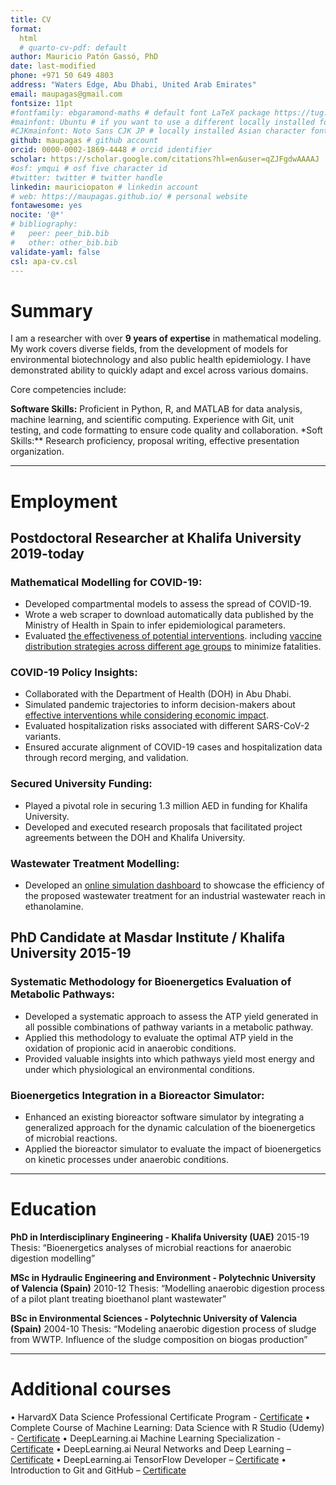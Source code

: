 ```yaml
---
title: CV
format:
  html
  # quarto-cv-pdf: default
author: Mauricio Patón Gassó, PhD
date: last-modified
phone: +971 50 649 4803
address: "Waters Edge, Abu Dhabi, United Arab Emirates"
email: maupagas@gmail.com
fontsize: 11pt
#fontfamily: ebgaramond-maths # default font LaTeX package https://tug.org/FontCatalogue/about.html
#mainfont: Ubuntu # if you want to use a different locally installed font
#CJKmainfont: Noto Sans CJK JP # locally installed Asian character font, must use with xelatex
github: maupagas # github account
orcid: 0000-0002-1869-4448 # orcid identifier
scholar: https://scholar.google.com/citations?hl=en&user=qZJFgdwAAAAJ
#osf: ymqui # osf five character id
#twitter: twitter # twitter handle
linkedin: mauriciopaton # linkedin account
# web: https://maupagas.github.io/ # personal website
fontawesome: yes
nocite: '@*'
# bibliography: 
#   peer: peer_bib.bib
#   other: other_bib.bib
validate-yaml: false
csl: apa-cv.csl
---
```


# Summary

I am a researcher with over **9 years of expertise** in mathematical modeling. My work covers diverse fields, from the development of models for environmental biotechnology and also public health epidemiology. I have demonstrated ability to quickly adapt and excel across various domains.

Core competencies include:

**Software Skills:** Proficient in Python, R, and MATLAB for data analysis, machine learning, and scientific computing. Experience with Git, unit testing, and code formatting to ensure code quality and collaboration. \newline *\*Soft Skills:\*\* Research proficiency, proposal writing, effective presentation organization.

------------------------------------------------------------------------

# Employment

## **Postdoctoral Researcher at Khalifa University** \hfill 2019-today

### Mathematical Modelling for COVID-19:

-   Developed compartmental models to assess the spread of COVID-19.
-   Wrote a web scraper to download automatically data published by the Ministry of Health in Spain to infer epidemiological parameters.
-   Evaluated [the effectiveness of potential interventions](https://envbioprom.shinyapps.io/COVID19_Model_KU/). including [vaccine distribution strategies across different age groups](https://doi.org/10.1016/j.idm.2023.07.012) to minimize fatalities.

### COVID-19 Policy Insights:

-   Collaborated with the Department of Health (DOH) in Abu Dhabi.
-   Simulated pandemic trajectories to inform decision-makers about [effective interventions while considering economic impact](https://doi.org/10.1016/j.idm.2022.08.003).
-   Evaluated hospitalization risks associated with different SARS-CoV-2 variants.
-   Ensured accurate alignment of COVID-19 cases and hospitalization data through record merging, and validation.

### Secured University Funding:

-   Played a pivotal role in securing 1.3 million AED in funding for Khalifa University.
-   Developed and executed research proposals that facilitated project agreements between the DOH and Khalifa University.

### Wastewater Treatment Modelling:

-   Developed an [online simulation dashboard](https://envbioprom.shinyapps.io/bioreactor-dashboard/) to showcase the efficiency of the proposed wastewater treatment for an industrial wastewater reach in ethanolamine.

## **PhD Candidate at Masdar Institute / Khalifa University** \hfill 2015-19

### Systematic Methodology for Bioenergetics Evaluation of Metabolic Pathways:

-   Developed a systematic approach to assess the ATP yield generated in all possible combinations of pathway variants in a metabolic pathway.
-   Applied this methodology to evaluate the optimal ATP yield in the oxidation of propionic acid in anaerobic conditions.
-   Provided valuable insights into which pathways yield most energy and under which physiological an environmental conditions.

### Bioenergetics Integration in a Bioreactor Simulator:

-   Enhanced an existing bioreactor software simulator by integrating a generalized approach for the dynamic calculation of the bioenergetics of microbial reactions.  
-   Applied the bioreactor simulator to evaluate the impact of bioenergetics on kinetic processes under anaerobic conditions.

------------------------------------------------------------------------

# Education

**PhD in Interdisciplinary Engineering - Khalifa University (UAE)** \hfill 2015-19 \newline Thesis: “Bioenergetics analyses of microbial reactions for anaerobic digestion modelling”

**MSc in Hydraulic Engineering and Environment - Polytechnic University of Valencia (Spain)** \hfill 2010-12 \newline Thesis: “Modelling anaerobic digestion process of a pilot plant treating bioethanol plant wastewater”

**BSc in Environmental Sciences - Polytechnic University of Valencia (Spain)** \hfill 2004-10 \newline Thesis: “Modeling anaerobic digestion process of sludge from WWTP. Influence of the sludge composition on biogas production”

------------------------------------------------------------------------

# Additional courses

• HarvardX Data Science Professional Certificate Program - [Certificate](https://credentials.edx.org/credentials/d1e970d9bb5c428ebfc4826df5410c1c/) \newline • Complete Course of Machine Learning: Data Science with R Studio (Udemy) - [Certificate](https://udemy-certificate.s3.amazonaws.com/pdf/UC-a0b88b8f-a4a3-449b-ab3d-78bd66b1ce56.pdf) \newline • DeepLearning.ai Machine Learning Specialization - [Certificate](https://coursera.org/verify/specialization/4W9PK2FVM9WE) \newline • DeepLearning.ai Neural Networks and Deep Learning – [Certificate](https://www.coursera.org/account/accomplishments/verify/NA95VMDG7ZWX) \newline • DeepLearning.ai TensorFlow Developer – [Certificate](https://www.coursera.org/account/accomplishments/specialization/certificate/TVZCM9FRKGQL) \newline • Introduction to Git and GitHub – [Certificate](https://www.coursera.org/account/accomplishments/certificate/XJHLSV745JYV) \newline
